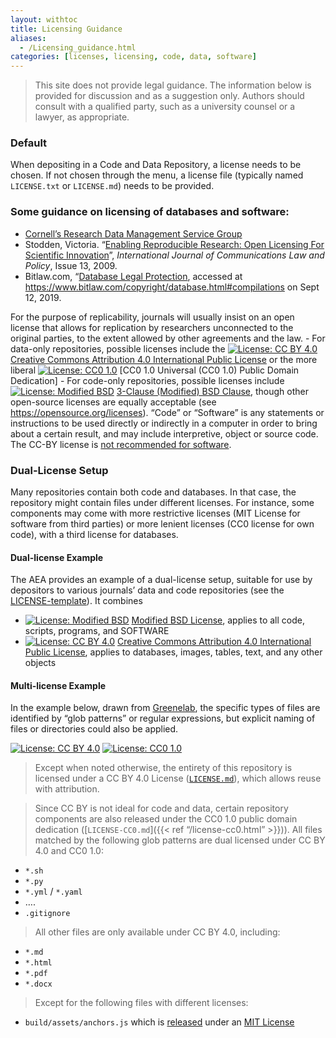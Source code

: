 ```yaml
---
layout: withtoc
title: Licensing Guidance
aliases:
  - /Licensing_guidance.html
categories: [licenses, licensing, code, data, software]
---
```


> This site does not provide legal guidance. The information below is provided for discussion and as a suggestion only. Authors should consult with a qualified party, such as a university counsel or a lawyer, as appropriate.

### Default

When depositing in a Code and Data Repository, a license needs to be chosen. If not chosen through the menu, a license file (typically named `LICENSE.txt` or `LICENSE.md`) needs to be provided.

### Some guidance on licensing of databases and software:

- [Cornell's Research Data Management Service Group](https://data.research.cornell.edu/content/intellectual-property)
- Stodden, Victoria. "[Enabling Reproducible Research: Open Licensing For Scientific Innovation](http://web.stanford.edu/~vcs/papers/ijclp-STODDEN-2009.pdf)", *International Journal of Communications Law and Policy*, Issue 13, 2009.
- Bitlaw.com, "[Database Legal Protection](https://www.bitlaw.com/copyright/database.html#compilations), accessed at [https://www.bitlaw.com/copyright/database.html#compilations](https://www.bitlaw.com/copyright/database.html#compilations) on Sept 12, 2019.

For the purpose of replicability, journals will usually insist on an open license that allows for replication by researchers unconnected to the original parties, to the extent allowed by other agreements and the law.
  - For data-only repositories, possible licenses include the [![License: CC BY 4.0](https://img.shields.io/badge/License%20-CC%20BY%204.0-lightgrey.svg)](http://creativecommons.org/licenses/by/4.0/) [Creative Commons Attribution 4.0 International Public License](http://creativecommons.org/licenses/by/4.0/) or the more liberal
[![License: CC0 1.0](https://img.shields.io/badge/License%20-CC0%201.0-lightgrey.svg)](https://creativecommons.org/publicdomain/zero/1.0/) [CC0 1.0 Universal (CC0 1.0) Public Domain Dedication]
  - For code-only repositories, possible licenses include [![License: Modified BSD](https://img.shields.io/badge/License-BSD-lightgrey.svg)](https://opensource.org/licenses/BSD-3-Clause) [3-Clause (Modified) BSD Clause](https://opensource.org/licenses/BSD-3-Clause), though other open-source licenses are equally acceptable (see [https://opensource.org/licenses](https://opensource.org/licenses)). "Code" or "Software" is any statements or instructions to be used directly or indirectly in a computer in order to bring about a certain result, and may include interpretive, object or source code. The CC-BY license is [not recommended for software](https://creativecommons.org/faq/#Can_I_apply_a_Creative_Commons_license_to_software.3F).

### Dual-License Setup

Many repositories contain both code and databases. In that case, the repository might contain  files under different licenses. For instance, some components may come with more restrictive licenses (MIT License for software from
third parties) or more lenient licenses (CC0 license for own code), with a third license for databases.

#### Dual-license Example

The AEA provides an example of a dual-license setup, suitable for use by depositors to various journals' data and code repositories (see the [LICENSE-template](https://aeadataeditor.github.io/aea-de-guidance/LICENSE-template.html)). It combines

- [![License: Modified BSD](https://img.shields.io/badge/License-BSD-lightgrey.svg)](https://opensource.org/licenses/BSD-3-Clause) [Modified BSD License](https://opensource.org/licenses/BSD-3-Clause), applies to all code, scripts, programs, and SOFTWARE
- [![License: CC BY 4.0](https://img.shields.io/badge/License%20-CC%20BY%204.0-lightgrey.svg)](http://creativecommons.org/licenses/by/4.0/) [Creative Commons Attribution 4.0 International Public License](https://creativecommons.org/licenses/by/4.0/), applies to databases, images, tables, text, and any other objects

#### Multi-license Example
In the example below,
drawn from [Greenelab](https://github.com/greenelab/scihub-manuscript), the specific types of files are identified by "glob patterns" or regular expressions,
but explicit naming of files or directories could also be applied.

[![License: CC BY 4.0](https://img.shields.io/badge/License%20All-CC%20BY%204.0-lightgrey.svg)](http://creativecommons.org/licenses/by/4.0/)
[![License: CC0 1.0](https://img.shields.io/badge/License%20Parts-CC0%201.0-lightgrey.svg)](https://creativecommons.org/publicdomain/zero/1.0/)

> Except when noted otherwise, the entirety of this repository is licensed under a CC BY 4.0 License ([`LICENSE.md`](../LICENSE.qmd)),
> which allows reuse with attribution.

> Since CC BY is not ideal for code and data, certain repository components are also released under the CC0 1.0 public
> domain dedication ([`LICENSE-CC0.md`]({{< ref "/license-cc0.html" >}})).
> All files matched by the following glob patterns are dual licensed under CC BY 4.0 and CC0 1.0:


+ `*.sh`
+ `*.py`
+ `*.yml` / `*.yaml`
+ ....
+ `.gitignore`

> All other files are only available under CC BY 4.0, including:

+ `*.md`
+ `*.html`
+ `*.pdf`
+ `*.docx`

> Except for the following files with different licenses:

+ `build/assets/anchors.js` which is [released](https://www.bryanbraun.com/anchorjs/) under an [MIT License](https://opensource.org/licenses/MIT)
